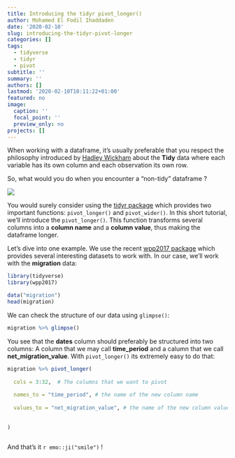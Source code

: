 ```yaml
---
title: Introducing the tidyr pivot_longer()
author: Mohamed El Fodil Ihaddaden
date: '2020-02-10'
slug: introducing-the-tidyr-pivot-longer
categories: []
tags:
  - tidyverse
  - tidyr
  - pivot
subtitle: ''
summary: ''
authors: []
lastmod: '2020-02-10T10:11:22+01:00'
featured: no
image:
  caption: ''
  focal_point: ''
  preview_only: no
projects: []
---
```



When working with a dataframe, it's usually preferable that you respect the philosophy introduced by [Hadley Wickham](https://vita.had.co.nz/papers/tidy-data.pdf) about the **Tidy** data where each variable has its own column and each observation its own row. 

So, what would you do when you encounter a "non-tidy" dataframe ? 


![](https://media.giphy.com/media/jDwbjzWljPUK4/giphy.gif)


You would surely consider using the [tidyr package](https://github.com/tidyverse/tidyr) which provides two important functions: `pivot_longer()` and `pivot_wider()`. In this short tutorial, we'll introduce the `pivot_longer()`. This function transforms several columns into a **column name** and a **column value**, thus making the dataframe longer.


Let's dive into one example. We use the recent [wpp2017 package](https://cran.r-project.org/web/packages/wpp2017/wpp2017.pdf) which provides several interesting datasets to work with. In our case, we'll work with the **migration** data:

```r
library(tidyverse)
library(wpp2017)

data("migration")
head(migration)

```

We can check the structure of our data using `glimpse()`:

```r

migration %>% glimpse()

```


You see that the **dates** column should preferably be structured into two columns: A column that we may call **time_period** and a calumn that we call **net_migration_value**. With `pivot_longer()` its extremely easy to do that: 

```r

migration %>% pivot_longer(
  
  cols = 3:32,  # The columns that we want to pivot
  
  names_to = "time_period", # the name of the new column name
  
  values_to = "net_migration_value", # the name of the new column value
  
  
)



```
And that's it `r emo::ji("smile")` !






